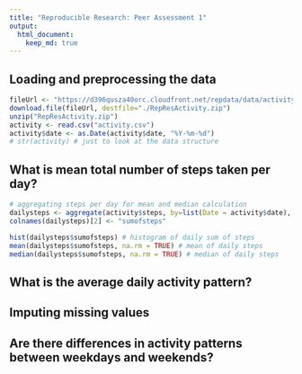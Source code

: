 ```yaml
---
title: "Reproducible Research: Peer Assessment 1"
output: 
  html_document:
    keep_md: true
---
```



## Loading and preprocessing the data
```r
fileUrl <- "https://d396qusza40orc.cloudfront.net/repdata/data/activity.zip"
download.file(fileUrl, destfile="./RepResActivity.zip")
unzip("RepResActivity.zip")
activity <- read.csv("activity.csv")
activity$date <- as.Date(activity$date, "%Y-%m-%d")
# str(activity) # just to look at the data structure
```


## What is mean total number of steps taken per day?
```r
# aggregating steps per day for mean and median calculation
dailysteps <- aggregate(activity$steps, by=list(Date = activity$date), sum)
colnames(dailysteps)[2] <- "sumofsteps"

hist(dailysteps$sumofsteps) # histogram of daily sum of steps
mean(dailysteps$sumofsteps, na.rm = TRUE) # mean of daily steps
median(dailysteps$sumofsteps, na.rm = TRUE) # median of daily steps
```



## What is the average daily activity pattern?



## Imputing missing values



## Are there differences in activity patterns between weekdays and weekends?
